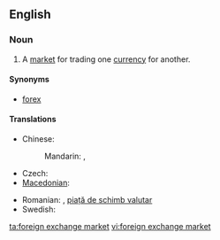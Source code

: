 ==English==
{{wikipedia}}
===Noun===
{{en-noun|head=[[foreign]] [[exchange]] [[market]]}}

#  A [[market]] for trading one [[currency]] for another.

====Synonyms====
* [[forex]]

====Translations====
{{trans-top|market for trading one currency for another}}
* Chinese:
*: Mandarin: {{t+|cmn|外匯市場|sc=Hani}}, {{t|cmn|外汇市场|tr=wàihuì shìchǎng|sc=Hani}}
* Czech: {{t|cs|měnový trh|m}}
* [[Macedonian]]: {{t|mk|девизен пазар|m|tr=dévizen pázar}}
{{trans-mid}}
* Romanian: {{t+|ro|piață valutară|f}}, [[piață de schimb valutar]] {{f}}
* Swedish: {{t|sv|valutamarknad|c}}
{{trans-bottom}}

[[ta:foreign exchange market]]
[[vi:foreign exchange market]]